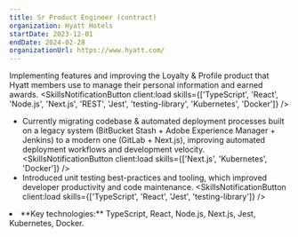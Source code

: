 ```yaml
---
title: Sr Product Engineer (contract)
organization: Hyatt Hotels
startDate: 2023-12-01
endDate: 2024-02-28
organizationUrl: https://www.hyatt.com/
---
```


Implementing features and improving the Loyalty & Profile product that Hyatt members use to manage their personal information and earned awards. <SkillsNotificationButton client:load skills={['TypeScript', 'React', 'Node.js', 'Next.js', 'REST', 'Jest', 'testing-library', 'Kubernetes', 'Docker']} />

* Currently migrating codebase & automated deployment processes built on a legacy system (BitBucket Stash + Adobe Experience Manager + Jenkins) to a modern one (GitLab + Next.js), improving automated deployment workflows and development velocity. <SkillsNotificationButton client:load skills={['Next.js', 'Kubernetes', 'Docker']} />
* Introduced unit testing best-practices and tooling, which improved developer productivity and code maintenance. <SkillsNotificationButton client:load skills={['TypeScript', 'React', 'Jest', 'testing-library']} />
<li class="print-only">**Key technologies:** TypeScript, React, Node.js, Next.js, Jest, Kubernetes, Docker.</li>
